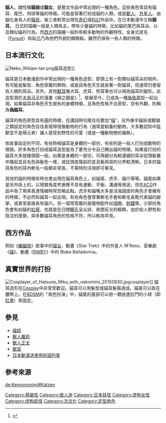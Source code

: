 {{redirect-multi|1|貓耳|日本列车|貓耳新幹線|一种面食|猫耳朵}}
{{multiple issues|
{{fansite|time=2015-03-30T05:35:43+00:00}}
{{review|time=2015-03-30T05:35:43+00:00}}
{{lead section|time=2019-09-08T10:33:29+00:00}}
{{overly detailed|time=2019-09-08T10:33:29+00:00}}
{{refimprove|time=2019-09-08T10:33:29+00:00}}
}}

{{Japanese|japanese=猫耳|kana=ねこみみ|romaji=nekomimi}}
'''貓人'''，雌性稱'''貓娘'''或'''貓女'''，是藝文作品中常出現的一種角色。這些角色常具有貓耳、尾巴、肉球等貓的特徵。可能是穿著打扮成貓的人類，或是[[獸人|獸人]]、[[外星人|外星人]]、由貓化身為人的[[猫妖|猫妖]]，後三者較常出現在[[奇幻|奇幻]]或[[科幻|科幻]]作品中。在日本動漫中又稱'''貓耳'''。 日式的描繪一般是人類為主，帶有少量貓的特徵，比如貓的尾巴與耳朵、以及類似貓的行為。而[[西方|西方]]的描繪一般則有較多動物的外觀特性，全身式皮毛（[[兽装|Fursuit]]）和趾[[爪|爪]]乃為他們外貌的顯眼點，雖然仍保有一些人類的特徵。

==日本流行文化==

[[File:Neko_Wikipe-tan.png|thumb]]貓耳造型]]

貓耳是日本動漫創作中常出現的一種角色造型，即頭上有一對類似貓耳朵的物件。有可能是髮型、角色穿戴的飾物，或是該角色天生就長著一對貓耳，但通常仍會留有人類的耳朵。另外，其他[[獸耳|獸耳]]像犬耳、虎耳、熊耳等也可以視為貓耳的變形。此造型源於[[大島弓子|大島弓子]]的漫畫《綿之國星》<ref>{{cite web|url=https://dic.pixiv.net/a/%E7%B6%BF%E3%81%AE%E5%9B%BD%E6%98%9F|title=綿の国星|website=ピクシブ百科事典|access-date=2018-12-18|archive-date=2017-01-13|archive-url=https://web.archive.org/web/20170113134306/http://dic.pixiv.net/a/%E7%B6%BF%E3%81%AE%E5%9B%BD%E6%98%9F|dead-url=no}}</ref>，發展至今，已成為一種[[角色原型|角色原型]]一起出現。如果貓耳非角色天生就有的身體特徵，且角色性格不合原型，空有外觀，則稱為'''偽貓耳'''。

貓耳的角色原型具有[[萌|萌]]的特徵，在講話時句尾往往要加“[[喵|喵]]”，另外像半貓妖或獸娘之類設定的角色往往表現得很像動物的行為（通常是馴養的動物，大多數認知中猛獸並不是萌元素）讓人感受到野性的可愛（或是一種動物戀的偏執）。

依故事設定的不同，有些時候貓耳是身體的一部份，有些則是一般人打扮成動物的樣貌。許多角色打扮成貓耳造型是為了要充分令自己顯出貓的特徵。如果是打扮的貓耳大多就像頭箍一般。如果是身體的一部份，可再細分為較連續的耳朵從頭髮叢中隆起並且毛色與髮色一樣，或從頭皮隆起的並且髮與耳的分界較清晰。日本的貓耳角色的耳內軟毛一般都非常長，不需特別注視即可看見。

其他的貓的特徵有時也會出現在貓耳角色上，如貓尾、虎牙、貓爪等等。貓尾如果是另外掛上的，以現實角度考慮應不具有運動、平衡、溝通等用途，但在[[ACG|ACG]]作品中為了用來表達情緒時常忽略此點。虎牙和貓嘴大多是活潑調皮的角色才會擁有的特徵，不必然和貓耳一起出現。有些角色會穿著軟毛手套和軟毛長靴代表貓的腳掌，或甚至直接長有貓爪。另一個常穿戴的是寵物配件如[[項圈|項圈]]、[[鈴鐺|鈴鐺]]等。少部份角色會有如貓的[[虹膜|虹膜]]，也就是在日間[[瞳孔|瞳孔]]呈尖狀、夜間反光的眼睛，由於給人野性和陰沈的感覺，與多數貓耳角色的性格不符，所以較為罕見。

== 西方作品 ==
例如《[[蝙蝠俠|蝙蝠俠]]》故事中的[[貓女|貓女]]、動畫《Star Trek》中的外星人 M'Ress、音樂劇《[[貓_(音樂劇)|貓]]》、動畫《[[RWBY|RWBY]]》中的 Blake Belladonna。

== 真實世界的打扮 ==
[[File:Cosplayer_of_Hatsune_Miku_with_nekomimi_20150830.jpg|thumb]]cosplayer]]
貓耳造形在[[Cosplay|Cosplay]]中非常受歡迎。貓耳可以用髮型或貓耳髮箍達成。貓尾可以掛在腰帶上。在[[BDSM|BDSM]]的「角色扮演」中，貓尾的基部可以用一顆放進肛門的小球（即[[肛塞|肛塞]]）來固定。

==參見==
*[[貓妖|貓妖]]
*[[獸人蘿莉|獸人蘿莉]]
*[[獸人正太|獸人正太]]
*[[獸耳|獸耳]]
* [[日本動漫迷使用術語列表|日本動漫迷使用術語列表]]

==參考來源==
{{Commonscat|Catgirls}}
{{reflist}}

{{DEFAULTSORT:Nekomusume}}
[[Category:萌屬性|Category:萌屬性]]
[[Category:兽人迷|Category:兽人迷]]
[[Category:日本妖怪|Category:日本妖怪]]
[[Category:虚构女性|Category:虚构女性]]
[[Category:虚构妖怪|Category:虚构妖怪]]
[[Category:次文化|Category:次文化]]
[[Category:定型角色|Category:定型角色]]

[[de:Kemonomimi#Katzen|de:Kemonomimi#Katzen]]